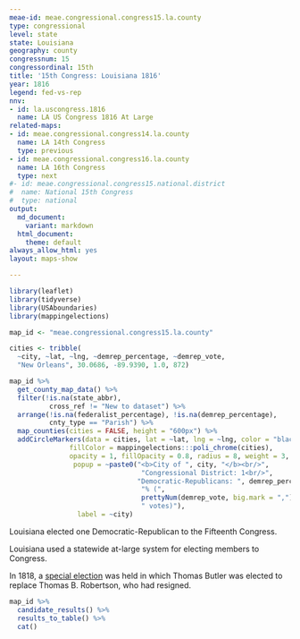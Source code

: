 ```yaml
---
meae-id: meae.congressional.congress15.la.county
type: congressional
level: state
state: Louisiana
geography: county
congressnum: 15
congressordinal: 15th
title: '15th Congress: Louisiana 1816'
year: 1816
legend: fed-vs-rep
nnv:
- id: la.uscongress.1816
  name: LA US Congress 1816 At Large
related-maps:
- id: meae.congressional.congress14.la.county
  name: LA 14th Congress
  type: previous
- id: meae.congressional.congress16.la.county
  name: LA 16th Congress
  type: next
#- id: meae.congressional.congress15.national.district
#  name: National 15th Congress
#  type: national
output:
  md_document:
    variant: markdown
  html_document:
    theme: default
always_allow_html: yes
layout: maps-show

---
```


```r
library(leaflet)
library(tidyverse)
library(USAboundaries)
library(mappingelections)

map_id <- "meae.congressional.congress15.la.county"

cities <- tribble(
  ~city, ~lat, ~lng, ~demrep_percentage, ~demrep_vote, 
  "New Orleans", 30.0686, -89.9390, 1.0, 872)
```

<div class="map">

```r
map_id %>%
  get_county_map_data() %>%
  filter(!is.na(state_abbr),
          cross_ref != "New to dataset") %>%
  arrange(!is.na(federalist_percentage), !is.na(demrep_percentage), 
          cnty_type == "Parish") %>% 
  map_counties(cities = FALSE, height = "600px") %>% 
  addCircleMarkers(data = cities, lat = ~lat, lng = ~lng, color = "black",
               fillColor = mappingelections:::poli_chrome(cities),
               opacity = 1, fillOpacity = 0.8, radius = 8, weight = 3,
                popup = ~paste0("<b>City of ", city, "</b><br/>",
                                 "Congressional District: 1<br/>",
                                "Democratic-Republicans: ", demrep_percentage * 100,
                                 "% (", 
                                 prettyNum(demrep_vote, big.mark = ","),
                                 " votes)"),
                 label = ~city)
```

</div>

Louisiana elected one Democratic-Republican to the Fifteenth Congress.

Louisiana used a statewide at-large system for electing members to Congress. 

In 1818, a [special election](https://elections.lib.tufts.edu/catalog/tufts:la.uscongress.1818) was held in which Thomas Butler was elected to replace Thomas B. Robertson, who had resigned.

<div class="results-table">

```r
map_id %>%
  candidate_results() %>%
  results_to_table() %>%
  cat()
```

</div>
